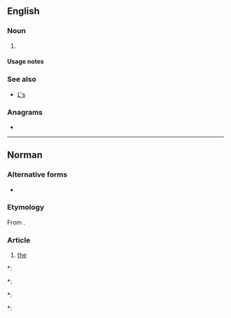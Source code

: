 {{also|ls|Ls|LS|.ls|'ls|L.S.|L&S|L's}}
==English==

===Noun===
{{head|en|noun plural form}}

# {{plural of|l|lang=en}}

====Usage notes====
{{U:en:plurals of letters}}

===See also===
* [[L's]]

===Anagrams===
* {{anagrams|en|a=ls|S & L|S&L|SL|Sl.}}

----

==Norman==
{{Norman definite articles}}

===Alternative forms===
* {{l|nrf|les}}

===Etymology===
From {{etyl|fro|nrf}} {{m|fro|les}}.

===Article===
{{head|nrf|article|g=p|singular|l'}}

# {{lb|nrf|Jersey}} [[the]] {{qualifier|plural definite article}}
*: {{ux|nrf|'''l's''' Alpes|t='''the''' Alps|inline=y}}
*: {{ux|nrf|'''l's''' hèrbes|t='''the''' herbs|inline=y}}
*: {{ux|nrf|'''l's''' heuthes d'ouvèrtuthe|t='''the''' opening hours|inline=y}}
*: {{ux|nrf|'''l's''' ortés|t='''the''' toes|inline=y}}